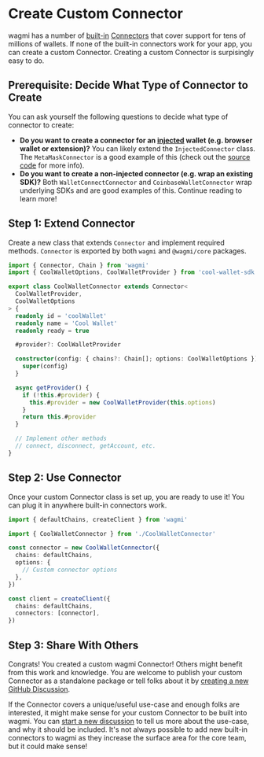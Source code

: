 # Create Custom Connector

wagmi has a number of [built-in](/docs/connectors/injected) [Connectors](/docs/connectors/walletconnect) that cover support for tens of millions of wallets. If none of the built-in connectors work for your app, you can create a custom Connector. Creating a custom Connector is surpisingly easy to do.

## Prerequisite: Decide What Type of Connector to Create

You can ask yourself the following questions to decide what type of connector to create:

- **Do you want to create a connector for an [injected](/docs/connectors/injected) wallet (e.g. browser wallet or extension)?** You can likely extend the `InjectedConnector` class. The `MetaMaskConnector` is a good example of this (check out the [source code](https://github.com/tmm/wagmi/blob/main/packages/core/src/connectors/metaMask.ts) for more info).
- **Do you want to create a non-injected connector (e.g. wrap an existing SDK)?** Both `WalletConnectConnector` and `CoinbaseWalletConnector` wrap underlying SDKs and are good examples of this. Continue reading to learn more!

## Step 1: Extend Connector

Create a new class that extends `Connector` and implement required methods. `Connector` is exported by both `wagmi` and `@wagmi/core` packages.

```ts
import { Connector, Chain } from 'wagmi'
import { CoolWalletOptions, CoolWalletProvider } from 'cool-wallet-sdk'

export class CoolWalletConnector extends Connector<
  CoolWalletProvider,
  CoolWalletOptions
> {
  readonly id = 'coolWallet'
  readonly name = 'Cool Wallet'
  readonly ready = true

  #provider?: CoolWalletProvider

  constructor(config: { chains?: Chain[]; options: CoolWalletOptions }) {
    super(config)
  }

  async getProvider() {
    if (!this.#provider) {
      this.#provider = new CoolWalletProvider(this.options)
    }
    return this.#provider
  }

  // Implement other methods
  // connect, disconnect, getAccount, etc.
}
```

## Step 2: Use Connector

Once your custom Connector class is set up, you are ready to use it! You can plug it in anywhere built-in connectors work.

```ts
import { defaultChains, createClient } from 'wagmi'

import { CoolWalletConnector } from './CoolWalletConnector'

const connector = new CoolWalletConnector({
  chains: defaultChains,
  options: {
    // Custom connector options
  },
})

const client = createClient({
  chains: defaultChains,
  connectors: [connector],
})
```

## Step 3: Share With Others

Congrats! You created a custom wagmi Connector! Others might benefit from this work and knowledge. You are welcome to publish your custom Connector as a standalone package or tell folks about it by [creating a new GitHub Discussion](https://github.com/tmm/wagmi/discussions/new?category=show-and-tell).

If the Connector covers a unique/useful use-case and enough folks are interested, it might make sense for your custom Connector to be built into wagmi. You can [start a new discussion](https://github.com/tmm/wagmi/discussions/new?category=ideas) to tell us more about the use-case, and why it should be included. It's not always possible to add new built-in connectors to wagmi as they increase the surface area for the core team, but it could make sense!
